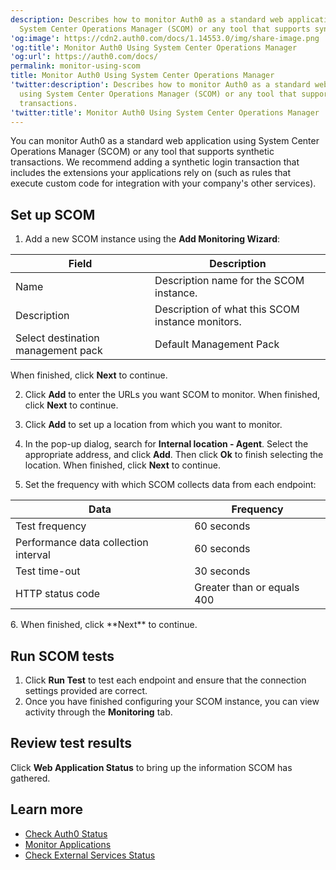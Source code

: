 ```yaml
---
description: Describes how to monitor Auth0 as a standard web application using
  System Center Operations Manager (SCOM) or any tool that supports synthetic transactions.
'og:image': https://cdn2.auth0.com/docs/1.14553.0/img/share-image.png
'og:title': Monitor Auth0 Using System Center Operations Manager
'og:url': https://auth0.com/docs/
permalink: monitor-using-scom
title: Monitor Auth0 Using System Center Operations Manager
'twitter:description': Describes how to monitor Auth0 as a standard web application
  using System Center Operations Manager (SCOM) or any tool that supports synthetic
  transactions.
'twitter:title': Monitor Auth0 Using System Center Operations Manager
---
```

You can monitor Auth0 as a standard web application using System Center Operations Manager (SCOM) or any tool that supports synthetic transactions. We recommend adding a synthetic login transaction that includes the extensions your applications rely on (such as rules that execute custom code for integration with your company's other services).

## Set up SCOM

1. Add a new SCOM instance using the **Add Monitoring Wizard**:

<table class="table"><thead>
<tr>
<th>Field</th>
<th>Description</th>
</tr>
</thead>
<tbody>
<tr>
<td>Name</td>
<td>Description name for the SCOM instance.</td>
</tr>
<tr>
<td>Description</td>
<td>Description of what this SCOM instance monitors.</td>
</tr>
<tr>
<td>Select destination management pack</td>
<td>Default Management Pack</td>
</tr>
</tbody>
</table>

   When finished, click **Next** to continue.
   
2. Click **Add** to enter the URLs you want SCOM to monitor. When finished, click **Next** to continue.

3. Click **Add** to set up a location from which you want to monitor.

4. In the pop-up dialog, search for **Internal location - Agent**. Select the appropriate address, and click **Add**. Then click **Ok** to finish selecting the location. When finished, click **Next** to continue.
5. Set the frequency with which SCOM collects data from each endpoint:


<table class="table"><thead>
<tr>
<th>Data</th>
<th>Frequency</th>
</tr>
</thead>
<tbody>
<tr>
<td>Test frequency</td>
<td>60 seconds</td>
</tr>
<tr>
<td>Performance data collection interval</td>
<td>60 seconds</td>
</tr>
<tr>
<td>Test time-out</td>
<td>30 seconds</td>
</tr>
<tr>
<td>HTTP status code</td>
<td>Greater than or equals 400</td>
</tr>
</tbody>
</table>
6. When finished, click **Next** to continue.

## Run SCOM tests

1. Click **Run Test** to test each endpoint and ensure that the connection settings provided are correct.
2. Once you have finished configuring your SCOM instance, you can view activity through the **Monitoring** tab.

## Review test results

Click **Web Application Status** to bring up the information SCOM has gathered.

## Learn more

* [Check Auth0 Status](/deploy-monitor/monitor/check-auth0-status)
* [Monitor Applications](/deploy-monitor/monitor/monitor-applications)
* [Check External Services Status](/deploy-monitor/monitor/check-external-services-status)